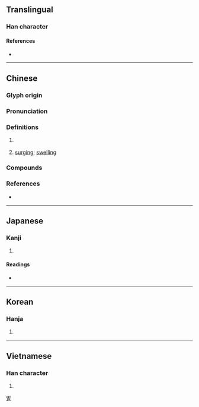 {{character info}}
==Translingual==

===Han character===
{{Han char|rn=85|rad=水|as=09|sn=12|four=34127|canj=EJDS|ids=⿰氵勃}}

====References====
* {{Han ref|kx=0634.050|dkj=17769|dj=1041.020|hdz=31670.070|uh=6E24|ud=28196|bh=B4F1|bd=46321}}

----

==Chinese==
{{zh-forms|alt=㴾,孛-second round simplified,勃}}

===Glyph origin===
{{Han etym}}
{{Han compound|水|勃|ls=psc|t1=water|c1=s|c2=p}}

===Pronunciation===
{{zh-pron
|m=bó
|c=but6
|mn=pu̍t
|mc=y
|oc=y
|cat=pn,a
}}

===Definitions===
{{zh-hanzi}}

# {{zh-div|海}} {{w|Bohai Sea}}
# {{lb|zh|literary}} [[surging]]; [[swelling]]

===Compounds===
{{zh-der|渤海鎖鑰|渤翁|渤海|渤海海峽|滃渤|滂渤|溟渤|渤潏|渤海國}}

===References===
* {{R:twedu|A02261}}

----

==Japanese==

===Kanji===
{{ja-kanji|grade=|rs=水09}}

# {{rfdef|ja|sort=水09}}

====Readings====
* {{ja-readings
|goon=ぼち
|kanon=ほつ
|kanyoon=ぼつ
|kun=
}}

----

==Korean==

===Hanja===
{{ko-hanja|hangeul=발|eumhun=|rv=bal|mr=pal|y=pal}}

# {{rfdef|ko|sort=水09}}

[[Category:Hanja readings|발]]

----

==Vietnamese==

===Han character===
{{vi-readings|reading=bọt, bột|rs=水09}}

# {{rfdef|vi|sort=水09}}
